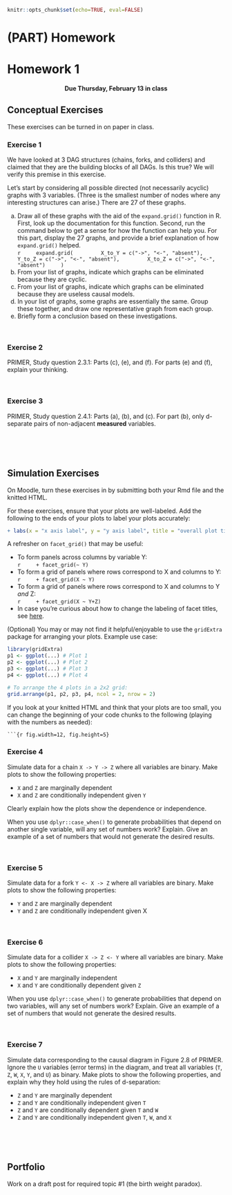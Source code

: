 ```r
knitr::opts_chunk$set(echo=TRUE, eval=FALSE)
```

# (PART) Homework {-}

# Homework 1 {-}

<center>
**Due Thursday, February 13 in class**
</center>

## Conceptual Exercises {-}

These exercises can be turned in on paper in class.

### Exercise 1 {-}

We have looked at 3 DAG structures (chains, forks, and colliders) and claimed that they are the building blocks of all DAGs. Is this true? We will verify this premise in this exercise.

Let's start by considering all possible directed (not necessarily acyclic) graphs with 3 variables. (Three is the smallest number of nodes where any interesting structures can arise.) There are 27 of these graphs.

a. Draw all of these graphs with the aid of the `expand.grid()` function in R. First, look up the documentation for this function. Second, run the command below to get a sense for how the function can help you. For this part, display the 27 graphs, and provide a brief explanation of how `expand.grid()` helped.     
    ```r
    expand.grid(
        X_to_Y = c("->", "<-", "absent"),
        Y_to_Z = c("->", "<-", "absent"),
        X_to_Z = c("->", "<-", "absent")
    )
    ```
b. From your list of graphs, indicate which graphs can be eliminated because they are cyclic.
c. From your list of graphs, indicate which graphs can be eliminated because they are useless causal models.
d. In your list of graphs, some graphs are essentially the same. Group these together, and draw one representative graph from each group.
e. Briefly form a conclusion based on these investigations.

<br>

### Exercise 2 {-}

PRIMER, Study question 2.3.1: Parts (c), (e), and (f). For parts (e) and (f), explain your thinking.

<br>

### Exercise 3 {-}

PRIMER, Study question 2.4.1: Parts (a), (b), and (c). For part (b), only d-separate pairs of non-adjacent **measured** variables.

<br><br><br>

## Simulation Exercises {-}

On Moodle, turn these exercises in by submitting both your Rmd file and the knitted HTML.

For these exercises, ensure that your plots are well-labeled. Add the following to the ends of your plots to label your plots accurately:

```r
+ labs(x = "x axis label", y = "y axis label", title = "overall plot title")
```

A refresher on `facet_grid()` that may be useful:

- To form panels across columns by variable Y:    
    ```r
    + facet_grid(~ Y)
    ```
- To form a grid of panels where rows correspond to X and columns to Y:    
    ```r
    + facet_grid(X ~ Y)
    ```
- To form a grid of panels where rows correspond to X and columns to Y *and* Z:    
    ```r
    + facet_grid(X ~ Y+Z)
    ```
- In case you're curious about how to change the labeling of facet titles, see [here](https://ggplot2.tidyverse.org/reference/labellers.html).

(Optional) You may or may not find it helpful/enjoyable to use the `gridExtra` package for arranging your plots. Example use case:

```r
library(gridExtra)
p1 <- ggplot(...) # Plot 1
p2 <- ggplot(...) # Plot 2
p3 <- ggplot(...) # Plot 3
p4 <- ggplot(...) # Plot 4

# To arrange the 4 plots in a 2x2 grid:
grid.arrange(p1, p2, p3, p4, ncol = 2, nrow = 2)
```

If you look at your knitted HTML and think that your plots are too small, you can change the beginning of your code chunks to the following (playing with the numbers as needed):

` ```{r fig.width=12, fig.height=5}`


### Exercise 4 {-}

Simulate data for a chain `X -> Y -> Z` where all variables are binary. Make plots to show the following properties:

- `X` and `Z` are marginally dependent
- `X` and `Z` are conditionally independent given `Y`

Clearly explain how the plots show the dependence or independence.

When you use `dplyr::case_when()` to generate probabilities that depend on another single variable, will any set of numbers work? Explain. Give an example of a set of numbers that would not generate the desired results.

<br>

### Exercise 5 {-}

Simulate data for a fork `Y <- X -> Z` where all variables are binary. Make plots to show the following properties:

- `Y` and `Z` are marginally dependent
- `Y` and `Z` are conditionally independent given X

<br>

### Exercise 6 {-}

Simulate data for a collider `X -> Z <- Y` where all variables are binary. Make plots to show the following properties:

- `X` and `Y` are marginally independent
- `X` and `Y` are conditionally dependent given `Z`

When you use `dplyr::case_when()` to generate probabilities that depend on two variables, will any set of numbers work? Explain. Give an example of a set of numbers that would not generate the desired results.

<br>

### Exercise 7 {-}

Simulate data corresponding to the causal diagram in Figure 2.8 of PRIMER. Ignore the `U` variables (error terms) in the diagram, and treat all variables (`T`, `Z`, `W`, `X`, `Y`, and `U`) as binary. Make plots to show the following properties, and explain why they hold using the rules of d-separation:

- `Z` and `Y` are marginally dependent
- `Z` and `Y` are conditionally independent given `T`
- `Z` and `Y` are conditionally dependent given `T` and `W`
- `Z` and `Y` are conditionally independent given `T`, `W`, and `X`

<br><br><br>

## Portfolio {-}

Work on a draft post for required topic #1 (the birth weight paradox).

